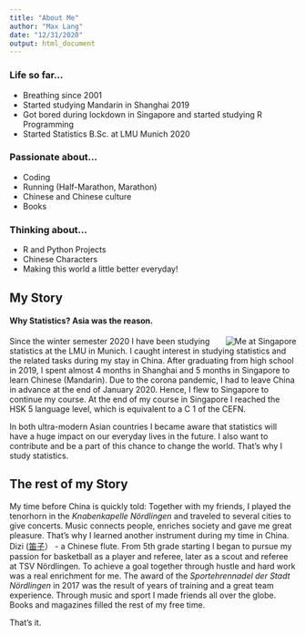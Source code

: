 ```yaml
---
title: "About Me"
author: "Max Lang"
date: "12/31/2020"
output: html_document
---
```



### Life so far...
- Breathing since 2001
- Started studying Mandarin in Shanghai 2019
- Got bored during lockdown in Singapore and started studying R Programming
- Started Statistics B.Sc. at LMU Munich 2020

### Passionate about...
- Coding
- Running (Half-Marathon, Marathon)
- Chinese and Chinese culture
- Books 

### Thinking about...
- R and Python Projects
- Chinese Characters 
- Making this world a little better everyday!

## My Story
#### Why Statistics? Asia was the reason.

<img src="/./about_files/Me.png"
    style="max-width:28%;min-width:50px; float:right;"
    alt = "Me at Singapore"/>


    
Since the winter semester 2020 I have been studying statistics at the LMU in Munich.
I caught interest in studying statistics and the related tasks during my stay in China. After graduating from high school in 2019, I spent almost 4 months in Shanghai and 5 months in Singapore to learn Chinese (Mandarin). Due to the corona pandemic, I had to leave China in advance at the end of January 2020. Hence, I flew to Singapore to continue my course.
At the end of my course in Singapore I reached the HSK 5 language level, which is equivalent to a C 1 of the CEFN.

In both ultra-modern Asian countries I became aware that statistics will have a huge impact on our everyday lives in the future.
I also want to contribute and be a part of this chance to change the world. That's why I study statistics.

## The rest of my Story
My time before China is quickly told: Together with my friends, I played the tenorhorn in the *Knabenkapelle Nördlingen*  and traveled to several cities to give concerts. Music connects people, enriches society and gave me great pleasure. That's why I learned another instrument during my time in China. Dizi ([笛子](https://www.youtube.com/watch?v=0otKgaQ7gNs)） - a Chinese flute.
From 5th grade starting  I began to pursue my passion for basketball as a player and referee, later as a scout and referee at TSV Nördlingen. To achieve a goal together through hustle and hard work was a real enrichment for me.
The award of the *Sportehrennadel der Stadt Nördlingen* in 2017 was the result of years of training and a great team experience. Through music and sport I made friends all over the globe. Books and magazines filled the rest of my free time. 

That's it.